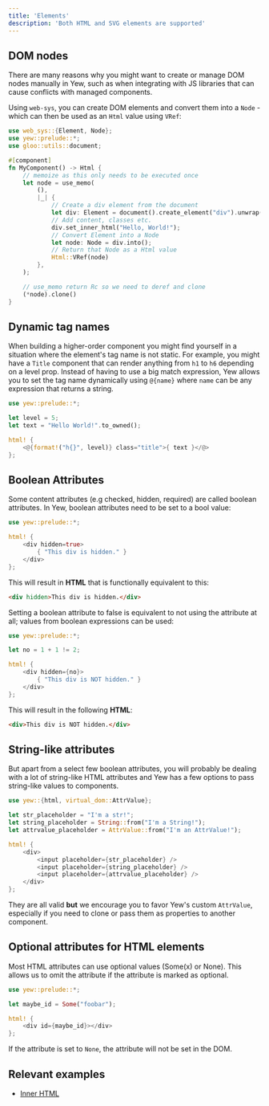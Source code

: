 ```yaml
---
title: 'Elements'
description: 'Both HTML and SVG elements are supported'
---
```



## DOM nodes

There are many reasons why you might want to create or manage DOM nodes manually in Yew, such as
when integrating with JS libraries that can cause conflicts with managed components.

Using `web-sys`, you can create DOM elements and convert them into a `Node` - which can then be
used as an `Html` value using `VRef`:

```rust
use web_sys::{Element, Node};
use yew::prelude::*;
use gloo::utils::document;

#[component]
fn MyComponent() -> Html {
    // memoize as this only needs to be executed once
    let node = use_memo(
        (),
        |_| {
            // Create a div element from the document
            let div: Element = document().create_element("div").unwrap();
            // Add content, classes etc.
            div.set_inner_html("Hello, World!");
            // Convert Element into a Node
            let node: Node = div.into();
            // Return that Node as a Html value
            Html::VRef(node)
        },
    );

    // use_memo return Rc so we need to deref and clone
    (*node).clone()
}

```

## Dynamic tag names

When building a higher-order component you might find yourself in a situation where the element's tag name is not static.
For example, you might have a `Title` component that can render anything from `h1` to `h6` depending on a level prop.
Instead of having to use a big match expression, Yew allows you to set the tag name dynamically
using `@{name}` where `name` can be any expression that returns a string.

```rust
use yew::prelude::*;

let level = 5;
let text = "Hello World!".to_owned();

html! {
    <@{format!("h{}", level)} class="title">{ text }</@>
};
```

## Boolean Attributes

Some content attributes (e.g checked, hidden, required) are called boolean attributes. In Yew,
boolean attributes need to be set to a bool value:

```rust
use yew::prelude::*;

html! {
    <div hidden=true>
        { "This div is hidden." }
    </div>
};
```

This will result in **HTML** that is functionally equivalent to this:

```html
<div hidden>This div is hidden.</div>
```

Setting a boolean attribute to false is equivalent to not using the attribute at all; values from
boolean expressions can be used:

```rust
use yew::prelude::*;

let no = 1 + 1 != 2;

html! {
    <div hidden={no}>
        { "This div is NOT hidden." }
    </div>
};
```

This will result in the following **HTML**:

```html
<div>This div is NOT hidden.</div>
```

## String-like attributes

But apart from a select few boolean attributes, you will probably be dealing with a lot of string-like HTML attributes and Yew has a few options to pass string-like values to components.

```rust
use yew::{html, virtual_dom::AttrValue};

let str_placeholder = "I'm a str!";
let string_placeholder = String::from("I'm a String!");
let attrvalue_placeholder = AttrValue::from("I'm an AttrValue!");

html! {
    <div>
        <input placeholder={str_placeholder} />
        <input placeholder={string_placeholder} />
        <input placeholder={attrvalue_placeholder} />
    </div>
};
```

They are all valid **but** we encourage you to favor Yew's custom `AttrValue`, especially if you need to clone or pass them as properties to another component.

## Optional attributes for HTML elements

Most HTML attributes can use optional values (Some(x) or None). This allows us to omit the attribute if the attribute is marked as optional.

```rust
use yew::prelude::*;

let maybe_id = Some("foobar");

html! {
    <div id={maybe_id}></div>
};
```

If the attribute is set to `None`, the attribute will not be set in the DOM.

## Relevant examples

-   [Inner HTML](https://github.com/yewstack/yew/tree/master/examples/inner_html)
